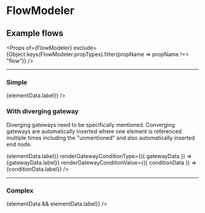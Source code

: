 

<Meta title='Examples' component={FlowModeler} />

# FlowModeler
## Example flows

<Props of={FlowModeler} exclude={Object.keys(FlowModeler.propTypes).filter(propName => propName !== "flow")} />

----

### Simple

<Preview>
    <Story name="simple">
        <FlowModeler
            flow={{
                firstElementId: "1",
                elements: {
                    "1": { data: { label: "First" }, nextElementId: "2" },
                    "2": { data: { label: "Second" }, nextElementId: "3" },
                    "3": { data: { label: "Third" } }
                }
            }}
            renderContent={({ elementData }) => <span>{elementData.label}</span>}
        />
    </Story>
</Preview>

### With diverging gateway
Diverging gateways need to be specifically mentioned. Converging gateways are automatically inserted where one element is referenced multiple times
including the "unmentioned" and also automatically inserted end node.

<Preview>
    <Story name="with-gateways">
        <FlowModeler
            flow={{
                firstElementId: "1",
                elements: {
                    "1": { data: { label: "First" }, nextElementId: "2" },
                    "2": { data: { label: "Condition" }, nextElements: [
                        { id: "3.1", conditionData: { label: "Fulfilled" } },
                        { id: "3.2", conditionData: { label: "n/a" } },
                        { id: "3.3", conditionData: { label: "Not fulfilled" } }] },
                    "3.1": { data: { label: "Option 1" } },
                    "3.2": { data: { label: "Option 2"} },
                    "3.3": { data: { label: "Option 3"} }
                }
            }}
            renderContent={({ elementData }) => <span>{elementData.label}</span>}
            renderGatewayConditionType={({ gatewayData }) => <label>{gatewayData.label}</label>}
            renderGatewayConditionValue={({ conditionData }) => <label>{conditionData.label}</label>}
        />
    </Story>
</Preview>

----

### Complex

<Preview>
    <Story name="complex">
        <FlowModeler
            flow={{
                firstElementId: "1",
                elements: {
                    "1": {
                        nextElements: [{ id: "2.1" }, { id: "3.1" }, { id: "2.3" }]
                    },
                    "2.1": {
                        nextElementId: "3.1"
                    },
                    "2.3": {
                        nextElements: [{}, { id: "3.3.2" }]
                    },
                    "3.1": {},
                    "3.3.2": {
                        nextElements: [{}, { id: "4.3.2.2" }, {}]
                    },
                    "4.3.2.2": {}
                }
            }}  
            renderContent={({ elementData }) => <span>{elementData && elementData.label}</span>}
        />
    </Story>
</Preview>
